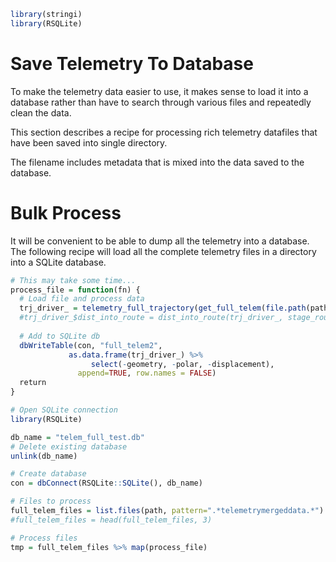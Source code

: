 ```r
library(stringi)
library(RSQLite)
```

# Save Telemetry To Database

To make the telemetry data easier to use, it makes sense to load it into a database rather than have to search through various files and repeatedly clean the data.

This section describes a recipe for processing rich telemetry datafiles that have been saved into single directory.

The filename includes metadata that is mixed into the data saved to the database.


# Bulk Process

It will be convenient to be able to dump all the telemetry into a database. The following recipe will load all the complete telemetry files in a directory into a SQLite database.

```r
# This may take some time...
process_file = function(fn) {
  # Load file and process data
  trj_driver_ = telemetry_full_trajectory(get_full_telem(file.path(path, fn)))
  #trj_driver_$dist_into_route = dist_into_route(trj_driver_, stage_route_utm)
  
  # Add to SQLite db
  dbWriteTable(con, "full_telem2",
             as.data.frame(trj_driver_) %>% 
                  select(-geometry, -polar, -displacement),
               append=TRUE, row.names = FALSE)
  return
}

# Open SQLite connection
library(RSQLite)

db_name = "telem_full_test.db"
# Delete existing database
unlink(db_name) 

# Create database
con = dbConnect(RSQLite::SQLite(), db_name)

# Files to process
full_telem_files = list.files(path, pattern=".*telemetrymergeddata.*")
#full_telem_files = head(full_telem_files, 3)

# Process files
tmp = full_telem_files %>% map(process_file)
```
